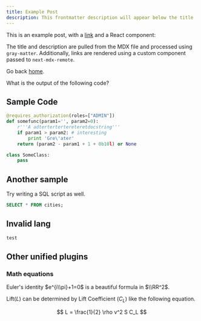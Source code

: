 ```yaml
---
title: Example Post
description: This frontmatter description will appear below the title
---
```


This is an example post, with a [link](https://nextjs.org) and a React component:

<TestComponent name="next-mdx-remote" />

The title and description are pulled from the MDX file and processed using `gray-matter`. Additionally, links are rendered using a custom component passed to `next-mdx-remote`.

Go back [home](/).

What is the output of the following code?

## Sample Code

```python
@requires_authorization(roles=["ADMIN"])
def somefunc(param1='', param2=0):
    r'''A adtertertertereteretdocstring'''
    if param1 > param2: # interesting
        print 'Gre\'ater'
    return (param2 - param1 + 1 + 0b10l) or None

class SomeClass:
    pass
```

## Another sample

Try writing a SQL script as well.

```sql
SELECT * FROM cities;
```

## Invalid lang

```java
test
```

## Other unified plugins

### Math equations

Euler\'s identity $e^{i\\pi}+1=0$ is a beautiful formula in $\\RR^2$.

Lift($L$) can be determined by Lift Coefficient ($C_L$) like the following
equation.

$$
L = \frac{1}{2} \rho v^2 S C_L
$$
